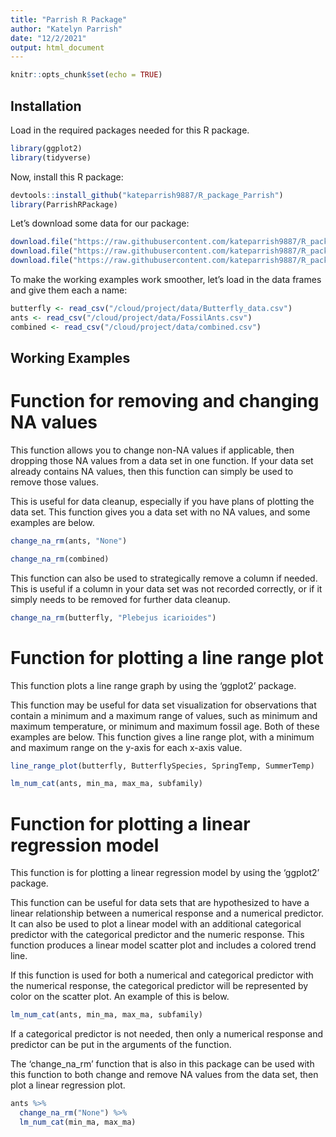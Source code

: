 ```yaml
---
title: "Parrish R Package"
author: "Katelyn Parrish"
date: "12/2/2021"
output: html_document
---
```


```r
knitr::opts_chunk$set(echo = TRUE)
```

## Installation

Load in the required packages needed for this R package.

```r
library(ggplot2)
library(tidyverse)
```

Now, install this R package:

```r
devtools::install_github("kateparrish9887/R_package_Parrish")
library(ParrishRPackage)
```

Let's download some data for our package:

```r
download.file("https://raw.githubusercontent.com/kateparrish9887/R_package_Parrish/master/data/Butterfly_data.csv", "/cloud/project/data/Butterfly_data.csv")
download.file("https://raw.githubusercontent.com/kateparrish9887/R_package_Parrish/master/data/FossilAnts.csv", "/cloud/project/data/FossilAnts.csv")
download.file("https://raw.githubusercontent.com/kateparrish9887/R_package_Parrish/master/data/combined.csv", "/cloud/project/data/combined.csv")
```

To make the working examples work smoother, let's load in the data frames and give them each a name:
```r
butterfly <- read_csv("/cloud/project/data/Butterfly_data.csv")
ants <- read_csv("/cloud/project/data/FossilAnts.csv")
combined <- read_csv("/cloud/project/data/combined.csv")
```

## Working Examples

# Function for removing and changing NA values

This function allows you to change non-NA values if applicable, then dropping those NA values from a data set in one function. If your data set already contains NA values, then this function can simply be used to remove those values. 

This is useful for data cleanup, especially if you have plans of plotting the data set. This function gives you a data set with no NA values, and some examples are below.

```r
change_na_rm(ants, "None")
```

```r
change_na_rm(combined)
```

This function can also be used to strategically remove a column if needed. This is useful if a column in your data set was not recorded correctly, or if it simply needs to be removed for further data cleanup.

```r
change_na_rm(butterfly, "Plebejus icarioides")
```


# Function for plotting a line range plot

This function plots a line range graph by using the 'ggplot2' package. 

This function may be useful for data set visualization for observations that contain a minimum and a maximum range of values, such as minimum and maximum temperature, or minimum and maximum fossil age. Both of these examples are below. This function gives a line range plot, with a minimum and maximum range on the y-axis for each x-axis value.

```r
line_range_plot(butterfly, ButterflySpecies, SpringTemp, SummerTemp)
```

```r
lm_num_cat(ants, min_ma, max_ma, subfamily)
```


# Function for plotting a linear regression model

This function is for plotting a linear regression model by using the 'ggplot2' package.

This function can be useful for data sets that are hypothesized to have a linear relationship between a numerical response and a numerical predictor. It can also be used to plot a linear model with an additional categorical predictor with the categorical predictor and the numeric response. This function produces a linear model scatter plot and includes a colored trend line. 

If this function is used for both a numerical and categorical predictor with the numerical response, the categorical predictor will be represented by color on the scatter plot. An example of this is below.

```r
lm_num_cat(ants, min_ma, max_ma, subfamily)
```

If a categorical predictor is not needed, then only a numerical response and predictor can be put in the arguments of the function. 

The 'change_na_rm' function that is also in this package can be used with this function to both change and remove NA values from the data set, then plot a linear regression plot. 

```r
ants %>% 
  change_na_rm("None") %>% 
  lm_num_cat(min_ma, max_ma)
```